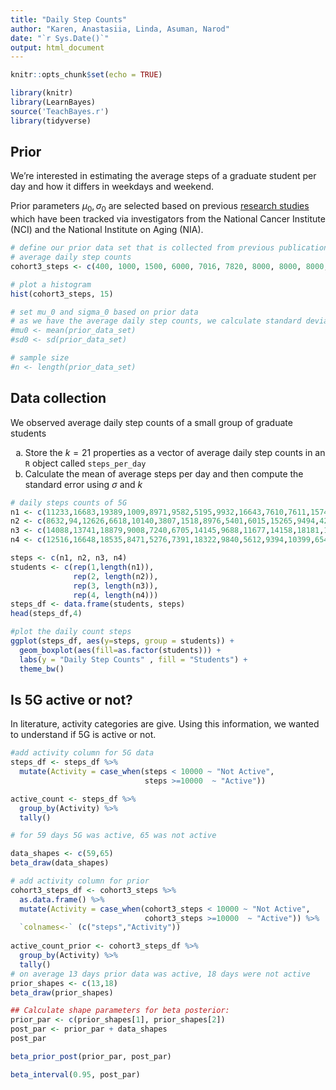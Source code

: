 ```yaml
---
title: "Daily Step Counts"
author: "Karen, Anastasiia, Linda, Asuman, Narod"
date: "`r Sys.Date()`"
output: html_document
---
```


```r
knitr::opts_chunk$set(echo = TRUE)

library(knitr)
library(LearnBayes)
source('TeachBayes.r')
library(tidyverse)
```

## Prior

We're interested in estimating the average steps of a graduate student per day and how it differs in weekdays and weekend.

Prior parameters $\mu_0,\sigma_0$ are selected based on previous [research studies](https://www.ncbi.nlm.nih.gov/pmc/articles/PMC7093766/) which have been tracked via investigators from the National Cancer Institute (NCI) and the National Institute on Aging (NIA).

```r
# define our prior data set that is collected from previous publications
# average daily step counts
cohort3_steps <- c(400, 1000, 1500, 6000, 7016, 7820, 8000, 8000, 8000, 8068, 10000, 10000, 10414, 10953, 11124, 12417, 14000, 14000, 14000, 15000, 3800, 4000, 3000, 4000, 8000, 11822,8000, 7500, 9999, 10000, 12499)

# plot a histogram
hist(cohort3_steps, 15)

# set mu_0 and sigma_0 based on prior data
# as we have the average daily step counts, we calculate standard deviation
#mu0 <- mean(prior_data_set)
#sd0 <- sd(prior_data_set)

# sample size
#n <- length(prior_data_set)

```
## Data collection 

We observed average daily step counts of a small group of graduate students

a. Store the $k=21$ properties as a vector of average daily step counts in an `R` object called `steps_per_day` 
b. Calculate the mean of average steps per day and then compute the standard error using $\sigma$ and $k$

```r
# daily steps counts of 5G
n1 <- c(11233,16683,19389,1009,8971,9582,5195,9932,16643,7610,7611,15745,7427,7365,6209,15984,17006,11668,11770,9566,14153,8250,14386,18546,19037,11512,9269,5964,8571,8123,10445)
n2 <- c(8632,94,12626,6618,10140,3807,1518,8976,5401,6015,15265,9494,4276,3458,12667,1574,19215,3562,7118,18315,4098,7880,6832,21,10840,12038,13276,13604,9252,13,13473)
n3 <- c(14088,13741,18879,9008,7240,6705,14145,9688,11677,14158,18181,11360,5366,7247,6478,5454,7108,13981,12393,14611,14162,17909,850,658,9519,10773,12942,12354,8212,2122,11823)
n4 <- c(12516,16648,18535,8471,5276,7391,18322,9840,5612,9394,10399,6548,7753,7202,12155,20152,5172,13354,7634,8156,10069,7714,8273,13391,12087,13872,10794,5932,10264,14142,22486)

steps <- c(n1, n2, n3, n4)
students <- c(rep(1,length(n1)),
              rep(2, length(n2)),
              rep(3, length(n3)),
              rep(4, length(n4)))
steps_df <- data.frame(students, steps)
head(steps_df,4)

#plot the daily count steps
ggplot(steps_df, aes(y=steps, group = students)) + 
  geom_boxplot(aes(fill=as.factor(students))) +
  labs(y = "Daily Step Counts" , fill = "Students") + 
  theme_bw()
```

## Is 5G active or not?

In literature, activity categories are give. Using this information, we wanted to understand if 5G is active or not. 
````r
#add activity column for 5G data
steps_df <- steps_df %>% 
  mutate(Activity = case_when(steps < 10000 ~ "Not Active",
                              steps >=10000  ~ "Active")) 

active_count <- steps_df %>% 
  group_by(Activity) %>% 
  tally()

# for 59 days 5G was active, 65 was not active

data_shapes <- c(59,65)
beta_draw(data_shapes)

# add activity column for prior
cohort3_steps_df <- cohort3_steps %>% 
  as.data.frame() %>% 
  mutate(Activity = case_when(cohort3_steps < 10000 ~ "Not Active",
                              cohort3_steps >=10000  ~ "Active")) %>% 
  `colnames<-` (c("steps","Activity"))
  
active_count_prior <- cohort3_steps_df %>% 
  group_by(Activity) %>% 
  tally()
# on average 13 days prior data was active, 18 days were not active
prior_shapes <- c(13,18)
beta_draw(prior_shapes)

````
````r
## Calculate shape parameters for beta posterior:
prior_par <- c(prior_shapes[1], prior_shapes[2])
post_par <- prior_par + data_shapes
post_par
````
````r
beta_prior_post(prior_par, post_par)
````
````r
beta_interval(0.95, post_par)
````



